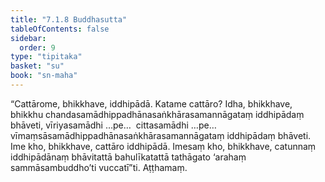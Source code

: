 ```yaml
---
title: "7.1.8 Buddhasutta"
tableOfContents: false
sidebar:
  order: 9
type: "tipitaka"
basket: "su"
book: "sn-maha"
---
```



<DynamicBreadcrumb />

<Division number="820" book="sn-maha" bookNo="14" page="225">

<Paragraph number="1358" book="sn-maha">
“Cattārome, bhikkhave, iddhipādā. Katame cattāro? Idha, bhikkhave, bhikkhu chandasamādhippadhānasaṅkhārasamannāgataṃ iddhipādaṃ bhāveti, vīriyasamādhi …pe…  cittasamādhi …pe…  vīmaṃsāsamādhippadhānasaṅkhārasamannāgataṃ iddhipādaṃ bhāveti. Ime kho, bhikkhave, cattāro iddhipādā. Imesaṃ kho, bhikkhave, catunnaṃ iddhipādānaṃ bhāvitattā bahulīkatattā tathāgato ‘arahaṃ sammāsambuddho’ti vuccatī”ti.

</Paragraph>
</Division>

<Paragraph number="1359" type="center" book="sn-maha">
Aṭṭhamaṃ.
</Paragraph>